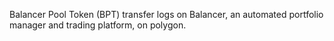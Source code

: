 Balancer Pool Token (BPT) transfer logs on Balancer, an automated portfolio manager and trading platform, on polygon.
